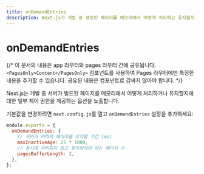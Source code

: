```yaml
---
title: onDemandEntries
description: Next.js가 개발 중 생성된 페이지를 메모리에서 어떻게 처리하고 유지할지 구성합니다.
---
```


# onDemandEntries

{/* 이 문서의 내용은 app 라우터와 pages 라우터 간에 공유됩니다. `<PagesOnly>Content</PagesOnly>` 컴포넌트를 사용하여 Pages 라우터에만 특정한 내용을 추가할 수 있습니다. 공유된 내용은 컴포넌트로 감싸지 않아야 합니다. */}

Next.js는 개발 중 서버가 빌드된 페이지를 메모리에서 어떻게 처리하거나 유지할지에 대한 일부 제어 권한을 제공하는 옵션을 노출합니다.

기본값을 변경하려면 `next.config.js`를 열고 `onDemandEntries` 설정을 추가하세요:

```js filename="next.config.js"
module.exports = {
  onDemandEntries: {
    // 서버가 버퍼에 페이지를 유지할 기간 (ms)
    maxInactiveAge: 25 * 1000,
    // 동시에 처리되지 않고 유지되어야 하는 페이지 수
    pagesBufferLength: 2,
  },
};
```
